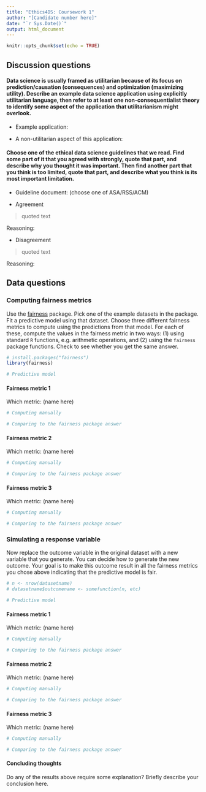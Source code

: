 ```yaml
---
title: "Ethics4DS: Coursework 1"
author: "[Candidate number here]"
date: "`r Sys.Date()`"
output: html_document
---
```


```r
knitr::opts_chunk$set(echo = TRUE)
```

## Discussion questions

#### Data science is usually framed as utilitarian because of its focus on prediction/causation (consequences) and optimization (maximizing utility). Describe an example data science application using explicitly utilitarian language, then refer to at least one non-consequentialist theory to identify some aspect of the application that utilitarianism might overlook.

- Example application: 



- A non-utilitarian aspect of this application:



#### Choose one of the ethical data science guidelines that we read. Find some part of it that you agreed with strongly, quote that part, and describe why you thought it was important. Then find another part that you think is too limited, quote that part, and describe what you think is its most important limitation.

- Guideline document: (choose one of ASA/RSS/ACM)

- Agreement

> quoted text

Reasoning: 

- Disagreement

> quoted text

Reasoning: 

## Data questions

### Computing fairness metrics

Use the [fairness](https://kozodoi.me/r/fairness/packages/2020/05/01/fairness-tutorial.html) package. Pick one of the example datasets in the package. Fit a predictive model using that dataset. Choose three different fairness metrics to compute using the predictions from that model. For each of these, compute the values in the fairness metric in two ways: (1) using standard `R` functions, e.g. arithmetic operations, and (2) using the `fairness` package functions. Check to see whether you get the same answer.

```r
# install.packages("fairness")
library(fairness)
```

```r
# Predictive model

```

#### Fairness metric 1

Which metric: (name here)

```r
# Computing manually

```

```r
# Comparing to the fairness package answer

```

#### Fairness metric 2

Which metric: (name here)

```r
# Computing manually

```

```r
# Comparing to the fairness package answer

```

#### Fairness metric 3

Which metric: (name here)

```r
# Computing manually

```

```r
# Comparing to the fairness package answer

```

### Simulating a response variable

Now replace the outcome variable in the original dataset with a new variable that you generate. You can decide how to generate the new outcome. Your goal is to make this outcome result in all the fairness metrics you chose above indicating that the predictive model is fair. 

```r
# n <- nrow(datasetname)
# datasetname$outcomename <- somefunction(n, etc)
```


```r
# Predictive model

```

#### Fairness metric 1

Which metric: (name here)

```r
# Computing manually

```

```r
# Comparing to the fairness package answer

```

#### Fairness metric 2

Which metric: (name here)

```r
# Computing manually

```

```r
# Comparing to the fairness package answer

```

#### Fairness metric 3

Which metric: (name here)

```r
# Computing manually

```

```r
# Comparing to the fairness package answer

```

#### Concluding thoughts

Do any of the results above require some explanation? Briefly describe your conclusion here.
